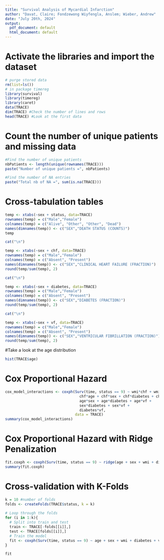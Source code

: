 ```yaml
---
title: "Survival Analysis of Mycardial Infarction"
author: "Davat, Claire; Fondzewong Wiyfengla, Anslem; Wieber, Andrew"
date: "July 20th, 2024"
output:
  pdf_document: default
  html_document: default
---
```


# Activate the libraries and import the dataset

```r
# purge stored data
rm(list=ls())
# in package timereg
library(survival)
library(timereg)
library(caret)
data(TRACE)
dim(TRACE) #Check the number of lines and rows
head(TRACE) #Look at the first data
```
# Count the number of unique patients and missing data
```r
#Find the number of unique patients
nbPatients <- length(unique(rownames(TRACE)))
paste("Number of unique patients =", nbPatients)

#Find the number of NA entries
paste("Total nb of NA =", sum(is.na(TRACE)))
```

# Cross-tabulation tables
```r
temp <- xtabs(~sex + status, data=TRACE)
rownames(temp) = c("Male","Female")
colnames(temp) = c("Alive", "Other", "Other", "Dead")
names(dimnames(temp)) <- c("SEX","DEATH STATUS (COUNTS)")
temp

cat("\n")

temp <- xtabs(~sex + chf, data=TRACE)
rownames(temp) = c("Male","Female")
colnames(temp) = c("Absent", "Present")
names(dimnames(temp)) <- c("SEX","CLINICAL HEART FAILURE (FRACTION)")
round(temp/sum(temp), 2)

cat("\n")

temp <- xtabs(~sex + diabetes, data=TRACE)
rownames(temp) = c("Male","Female")
colnames(temp) = c("Absent", "Present")
names(dimnames(temp)) <- c("SEX","DIABETES (FRACTION)")
round(temp/sum(temp), 2)

cat("\n")

temp <- xtabs(~sex + vf, data=TRACE)
rownames(temp) = c("Male","Female")
colnames(temp) = c("Absent", "Present")
names(dimnames(temp)) <- c("SEX","VENTRICULAR FIBRILLATION (FRACTION)")
round(temp/sum(temp), 2)
```

#Take a look at the age distribution
```r
hist(TRACE$age)
```

# Cox Proportional Hazard
```r
cox_model_interactions <- coxph(Surv(time, status == 9) ~ wmi*chf + wmi*age + wmi*sex + wmi*diabetes + wmi*vf +
                                  chf*age + chf*sex + chf*diabetes + chf*vf +
                                  age*sex + age*diabetes + age*vf +
                                  sex*diabetes + sex*vf +
                                  diabetes*vf,
                                data = TRACE)
summary(cox_model_interactions)
```

# Cox Proportional Hazard with Ridge Penalization 
```r
fit.coxph <- coxph(Surv(time, status == 9) ~ ridge(age + sex + wmi + diabetes + vf + chf), data=TRACE)
summary(fit.coxph)
```

# Cross-validation with K-Folds
```r
k = 10 #number of folds
folds <- createFolds(TRACE$status, k = k) 
  
# Loop through the folds 
for (i in 1:k){
  # Split into train and test 
  train <- TRACE[-folds[[i]],] 
  test <- TRACE[folds[[i]],] 
  # Train the model
  fit <- coxph(Surv(time, status == 9) ~ age + sex + wmi + diabetes + vf + chf, data=train)
}
```
```r
fit
```

